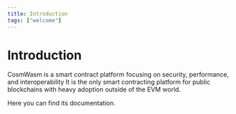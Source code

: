 ```yaml
---
title: Introduction
tags: ["welcome"]
---
```


# Introduction

CosmWasm is a smart contract platform focusing on security, performance, and
interoperability It is the only smart contracting platform for public
blockchains with heavy adoption outside of the EVM world.

Here you can find its documentation.
